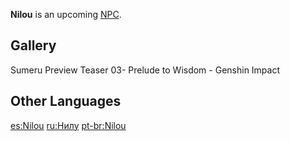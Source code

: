{{Meta
|missing_NPC_location = yes
|missing_NPC_context  = yes
|missing_NPC_profile  = yes
|missing_NPC_idle     = yes
|missing_NPC_dialogue = yes
}}
{{Upcoming}}
{{Character Infobox
|type             = NPC
|image            = NPC Nilou.png
|realname         = <!-- Optional, if different from in-game name -->
|deceased         = <!-- Past (for deceased prior to events of the game) or free response -->
|region           = Sumeru
|affiliation      = 
|title            = 

|ancestry         = <!-- Clan/family -->
|father           = 
|mother           = 
|spouse           = 
|sibling          = 
|child            = 
|relative         = 

|voiceEN          = 
|voiceCN          = 
|voiceJP          = 
|dialoguereward   = 
}}
'''Nilou''' is an upcoming [[NPC]].
<!--
==Location==
<!--{{subst:#tag:gallery|
NPC Location {{subst:PAGENAME}}.png{{subst:!}}{{subst:PAGENAME}}'s location
NPC Location {{subst:PAGENAME}} Context.png{{subst:!}}Additional context
|hideaddbutton=true
|captionalign=center
}}

==Profile==
''(To be added.)''

===Personality===
''(To be added.)''

===Appearance===
''(To be added.)''

==Quests and Events==
===Archon Quests===
===Story Quests===
===World Quests===
===Commissions===
===Requests===
===Events===

==Idle Quotes==
* "(Text)"
** {{A|VO {{subst:PAGENAME}} 01.ogg}} "(Text)" ''(Voice-Over)''

==Dialogue==
{{Dialogue start}}
:'''{{subst:PAGENAME}}:'''
{{Dialogue end}}

==Event Dialogue==
===Event Name===
{{Dialogue start}}
:'''{{subst:PAGENAME}}:'''
{{Dialogue end}}

==Trivia==
* 
-->
==Gallery==
<gallery captionalign="center">
Sumeru Preview Teaser 03- Prelude to Wisdom - Genshin Impact
</gallery>

==Other Languages==
{{Other Languages|default_hidden=1
|en      = Nilou
|zhs     = 妮露
|zhs_rm  = Nīlù
|zht     = 妮露
|zht_rm  = Nīlù
|ja      = ニィロウ
|ja_rm   = Niirou
|ko      = 닐루
|ko_rm   = Nillu
|es      = Nilou
|fr      = Nilou
|ru      = Нилу
|th      = Nilou
|vi      = Nilou
|de      = Nilou
|id      = Nilou
|pt      = Nilou
}}
<!--
==Change History==
{{Change History|version number}}-->
<!--
==References==
{{Reflist}}
-->
[[es:Nilou]]
[[ru:Нилу]]
[[pt-br:Nilou]]